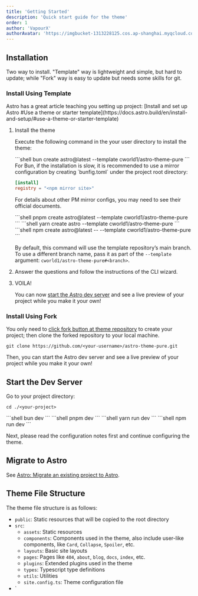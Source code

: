 ```yaml
---
title: 'Getting Started'
description: 'Quick start guide for the theme'
order: 1
author: 'VapourX'
authorAvatar: 'https://imgbucket-1313228125.cos.ap-shanghai.myqcloud.com/20250804004505453.jpg'
---
```



## Installation

Two way to install. "Template" way is lightweight and simple, but hard to update; while "Fork" way is easy to update but needs some skills for git.

### Install Using Template

<Aside type='tip'>
Astro has a great article teaching you setting up project: [Install and set up Astro #Use a theme or starter template](https://docs.astro.build/en/install-and-setup/#use-a-theme-or-starter-template) 
</Aside>

<Steps>

1. Install the theme

   Execute the following command in the your user directory to install the theme:
   
   <Tabs>
   <TabItem label='bun'>
   ```shell
   bun create astro@latest --template cworld1/astro-theme-pure
   ```
   <Aside type='tip'>
   For Bun, if the installation is slow, it is recommended to use a mirror configuration by creating `bunfig.toml` under the project root directory:

   ```toml title="bunfig.toml"
   [install]
   registry = "<npm mirror site>"
   ```

   For details about other PM mirror configs, you may need to see their official documents.
   </Aside>
   </TabItem>
   <TabItem label='pnpm'>
   ```shell
   pnpm create astro@latest --template cworld1/astro-theme-pure
   ```
   </TabItem>
   <TabItem label='yarn'>
   ```shell
   yarn create astro --template cworld1/astro-theme-pure
   ```
   </TabItem>
   <TabItem label='npm'>
   ```shell
   npm create astro@latest -- --template cworld1/astro-theme-pure
   ```
   </TabItem>
   </Tabs>

   By default, this command will use the template repository’s main branch. To use a different branch name, pass it as part of the `--template` argument: `cworld1/astro-theme-pure#<branch>`.

2. Answer the questions and follow the instructions of the CLI wizard.

3. VOILA!

   You can now [start the Astro dev server](https://docs.astro.build/en/install-and-setup/#start-the-astro-dev-server) and see a live preview of your project while you make it your own!

</Steps>

### Install Using Fork

You only need to [click fork button at theme repository](https://github.com/cworld1/astro-theme-pure/fork) to create your project; then clone the forked repository to your local machine.

```shell
git clone https://github.com/<your-username>/astro-theme-pure.git
```

Then, you can start the Astro dev server and see a live preview of your project while you make it your own!

## Start the Dev Server

Go to your project directory:

```shell
cd ./<your-project>
```

<Tabs>
<TabItem label='bun'>
```shell
bun dev
```
</TabItem>
<TabItem label='pnpm'>
```shell
pnpm dev
```
</TabItem>
<TabItem label='yarn'>
```shell
yarn run dev
```
</TabItem>
<TabItem label='npm'>
```shell
npm run dev
```
</TabItem>
</Tabs>

Next, please read the configuration notes first and continue configuring the theme.

## Migrate to Astro

See [Astro: Migrate an existing project to Astro](https://docs.astro.build/en/guides/migrate-to-astro/).

## Theme File Structure

The theme file structure is as follows:

- `public`: Static resources that will be copied to the root directory
- `src`:
  - `assets`: Static resources
  - `components`: Components used in the theme, also include user-like components, like `Card`, `Collapse`, `Spoiler`, etc.
  - `layouts`: Basic site layouts
  - `pages`: Pages like `404`, `about`, `blog`, `docs`, `index`, etc.
  - `plugins`: Extended plugins used in the theme
  - `types`: Typescript type definitions
  - `utils`: Utilities
  - `site.config.ts`: Theme configuration file
- `